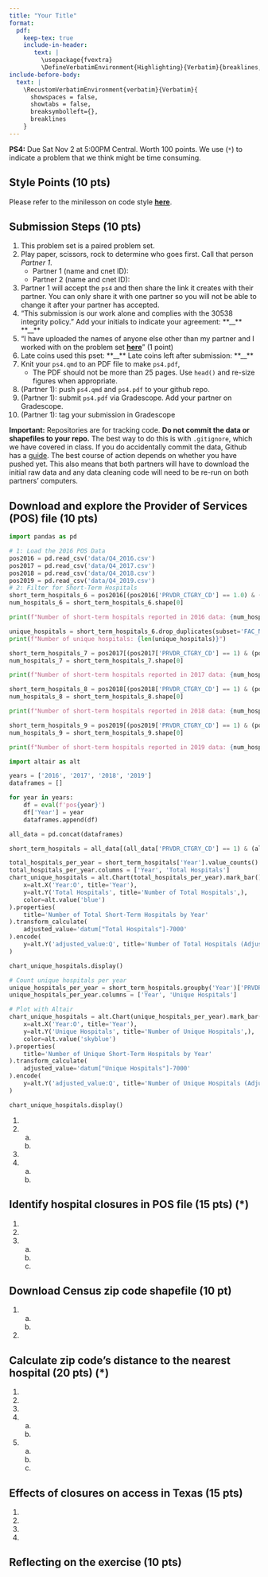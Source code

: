 ```yaml
---
title: "Your Title"
format: 
  pdf:
    keep-tex: true
    include-in-header: 
       text: |
         \usepackage{fvextra}
         \DefineVerbatimEnvironment{Highlighting}{Verbatim}{breaklines,commandchars=\\\{\}}
include-before-body:
  text: |
    \RecustomVerbatimEnvironment{verbatim}{Verbatim}{
      showspaces = false,
      showtabs = false,
      breaksymbolleft={},
      breaklines
    }
---
```


**PS4:** Due Sat Nov 2 at 5:00PM Central. Worth 100 points. 
We use (`*`) to indicate a problem that we think might be time consuming. 
    
## Style Points (10 pts) 
Please refer to the minilesson on code style
**[here](https://uchicago.zoom.us/rec/share/pG_wQ-pHTQrJTmqNn4rcrw5V194M2H2s-2jdy8oVhWHkd_yZt9o162IWurpA-fxU.BIQlSgZLRYctvzp-)**.

## Submission Steps (10 pts)
1. This problem set is a paired problem set.
2. Play paper, scissors, rock to determine who goes first. Call that person *Partner 1*.
    - Partner 1 (name and cnet ID):
    - Partner 2 (name and cnet ID):
3. Partner 1 will accept the `ps4` and then share the link it creates with their partner. You can only share it with one partner so you will not be able to change it after your partner has accepted. 
4. "This submission is our work alone and complies with the 30538 integrity policy." Add your initials to indicate your agreement: \*\*\_\_\*\* \*\*\_\_\*\*
5. "I have uploaded the names of anyone else other than my partner and I worked with on the problem set **[here](https://docs.google.com/forms/d/185usrCREQaUbvAXpWhChkjghdGgmAZXA3lPWpXLLsts/edit)**"  (1 point)
6. Late coins used this pset: \*\*\_\_\*\* Late coins left after submission: \*\*\_\_\*\*
7. Knit your `ps4.qmd` to an PDF file to make `ps4.pdf`, 
    * The PDF should not be more than 25 pages. Use `head()` and re-size figures when appropriate. 
8. (Partner 1): push  `ps4.qmd` and `ps4.pdf` to your github repo.
9. (Partner 1): submit `ps4.pdf` via Gradescope. Add your partner on Gradescope.
10. (Partner 1): tag your submission in Gradescope

**Important:** Repositories are for tracking code. **Do not commit the data or shapefiles to your repo.** The best way to do this is with `.gitignore`, which we have covered in class. If you do accidentally commit the data, Github has a [guide](https://docs.github.com/en/repositories/working-with-files/managing-large-files/about-large-files-on-github#removing-files-from-a-repositorys-history). The best course of action depends on whether you have pushed yet. This also means that both partners will have to download the initial raw data and any data cleaning code will need to be re-run on both partners' computers. 

## Download and explore the Provider of Services (POS) file (10 pts)
```python
import pandas as pd

# 1: Load the 2016 POS Data
pos2016 = pd.read_csv('data/Q4_2016.csv')
pos2017 = pd.read_csv('data/Q4_2017.csv')
pos2018 = pd.read_csv('data/Q4_2018.csv')
pos2019 = pd.read_csv('data/Q4_2019.csv')
# 2: Filter for Short-Term Hospitals
short_term_hospitals_6 = pos2016[(pos2016['PRVDR_CTGRY_CD'] == 1.0) & (pos2016['PRVDR_CTGRY_SBTYP_CD'] == 1)]
num_hospitals_6 = short_term_hospitals_6.shape[0]

print(f"Number of short-term hospitals reported in 2016 data: {num_hospitals_6}")

unique_hospitals = short_term_hospitals_6.drop_duplicates(subset='FAC_NAME')
print(f"Number of unique hospitals: {len(unique_hospitals)}")
```
```python
short_term_hospitals_7 = pos2017[(pos2017['PRVDR_CTGRY_CD'] == 1) & (pos2017['PRVDR_CTGRY_SBTYP_CD'] == 1)]
num_hospitals_7 = short_term_hospitals_7.shape[0]

print(f"Number of short-term hospitals reported in 2017 data: {num_hospitals_7}")

short_term_hospitals_8 = pos2018[(pos2018['PRVDR_CTGRY_CD'] == 1) & (pos2018['PRVDR_CTGRY_SBTYP_CD'] == 1)]
num_hospitals_8 = short_term_hospitals_8.shape[0]

print(f"Number of short-term hospitals reported in 2018 data: {num_hospitals_8}")

short_term_hospitals_9 = pos2019[(pos2019['PRVDR_CTGRY_CD'] == 1) & (pos2019['PRVDR_CTGRY_SBTYP_CD'] == 1)]
num_hospitals_9 = short_term_hospitals_9.shape[0]

print(f"Number of short-term hospitals reported in 2019 data: {num_hospitals_9}")
```
```python
import altair as alt

years = ['2016', '2017', '2018', '2019']
dataframes = []

for year in years:
    df = eval(f'pos{year}')
    df['Year'] = year 
    dataframes.append(df)

all_data = pd.concat(dataframes)

short_term_hospitals = all_data[(all_data['PRVDR_CTGRY_CD'] == 1) & (all_data['PRVDR_CTGRY_SBTYP_CD'] == 1)]

total_hospitals_per_year = short_term_hospitals['Year'].value_counts().reset_index()
total_hospitals_per_year.columns = ['Year', 'Total Hospitals']
chart_unique_hospitals = alt.Chart(total_hospitals_per_year).mark_bar().encode(
    x=alt.X('Year:O', title='Year'),
    y=alt.Y('Total Hospitals', title='Number of Total Hospitals',),
    color=alt.value('blue')
).properties(
    title='Number of Total Short-Term Hospitals by Year'
).transform_calculate(
    adjusted_value='datum["Total Hospitals"]-7000'
).encode(
    y=alt.Y('adjusted_value:Q', title='Number of Total Hospitals (Adjusted)', scale=alt.Scale(domain=[0, 350]), axis=alt.Axis(labelExpr='datum.value + 7000'))
)

chart_unique_hospitals.display()

# Count unique hospitals per year
unique_hospitals_per_year = short_term_hospitals.groupby('Year')['PRVDR_NUM'].nunique().reset_index()
unique_hospitals_per_year.columns = ['Year', 'Unique Hospitals']

# Plot with Altair
chart_unique_hospitals = alt.Chart(unique_hospitals_per_year).mark_bar().encode(
    x=alt.X('Year:O', title='Year'),
    y=alt.Y('Unique Hospitals', title='Number of Unique Hospitals',),
    color=alt.value('skyblue')
).properties(
    title='Number of Unique Short-Term Hospitals by Year'
).transform_calculate(
    adjusted_value='datum["Unique Hospitals"]-7000'
).encode(
    y=alt.Y('adjusted_value:Q', title='Number of Unique Hospitals (Adjusted)', scale=alt.Scale(domain=[0, 350]), axis=alt.Axis(labelExpr='datum.value + 7000'))
)

chart_unique_hospitals.display()
```
1. 
2. 
    a.
    b.
3. 
4. 
    a.
    b.

## Identify hospital closures in POS file (15 pts) (*)

1. 
2. 
3. 
    a.
    b.
    c.

## Download Census zip code shapefile (10 pt) 

1. 
    a.
    b. 
2. 

## Calculate zip code’s distance to the nearest hospital (20 pts) (*)

1. 
2. 
3. 
4. 
    a.
    b.
5. 
    a.
    b.
    c.
    
## Effects of closures on access in Texas (15 pts)

1. 
2. 
3. 
4. 

## Reflecting on the exercise (10 pts) 
